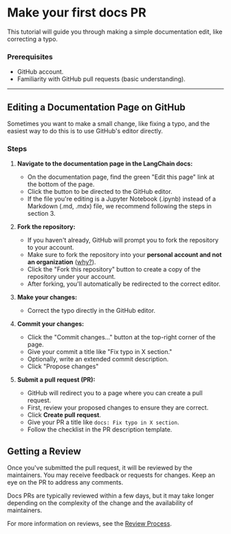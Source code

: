 # Make your first docs PR

This tutorial will guide you through making a simple documentation edit, like correcting a typo.

### **Prerequisites**
- GitHub account.
- Familiarity with GitHub pull requests (basic understanding).

---

## Editing a Documentation Page on GitHub

Sometimes you want to make a small change, like fixing a typo, and the easiest way to do this is to use GitHub's editor directly.

### **Steps**

1. **Navigate to the documentation page in the LangChain docs:**
   - On the documentation page, find the green "Edit this page" link at the bottom of the page.
   - Click the button to be directed to the GitHub editor.
   - If the file you're editing is a Jupyter Notebook (.ipynb) instead of a Markdown (.md, .mdx)
        file, we recommend following the steps in section 3.

2. **Fork the repository:**
   - If you haven't already, GitHub will prompt you to fork the repository to your account.
   - Make sure to fork the repository into your **personal account and not an organization** ([why?](../reference/faq.mdx#how-do-i-allow-maintainers-to-edit-my-pr)).
   - Click the "Fork this repository" button to create a copy of the repository under your account.
   - After forking, you'll automatically be redirected to the correct editor.

3. **Make your changes:**
   - Correct the typo directly in the GitHub editor.

4. **Commit your changes:**
   - Click the "Commit changes..." button at the top-right corner of the page.
   - Give your commit a title like "Fix typo in X section."
   - Optionally, write an extended commit description.
   - Click "Propose changes"

5. **Submit a pull request (PR):**
   - GitHub will redirect you to a page where you can create a pull request.
   - First, review your proposed changes to ensure they are correct.
   - Click **Create pull request**.
   - Give your PR a title like `docs: Fix typo in X section`.
   - Follow the checklist in the PR description template.

## Getting a Review

Once you've submitted the pull request, it will be reviewed by the maintainers. You may receive feedback or requests for changes. Keep an eye on the PR to address any comments.

Docs PRs are typically reviewed within a few days, but it may take longer depending on the complexity of the change and the availability of maintainers.

For more information on reviews, see the [Review Process](../reference/review_process.mdx).
